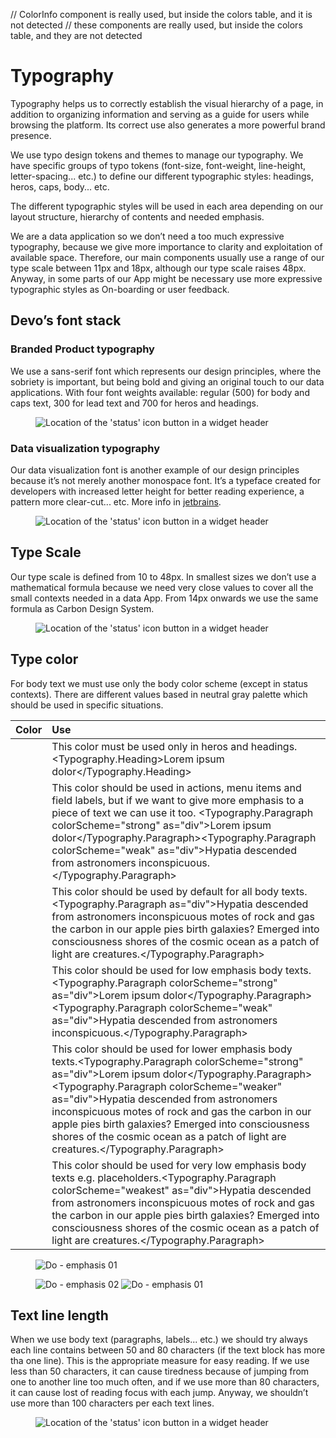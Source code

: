 // ColorInfo component is really used, but inside the colors table, and it is not detected
// these components are really used, but inside the colors table, and they are not detected

<Meta title="Foundations/Typography" />

# Typography

Typography helps us to correctly establish the visual hierarchy of a page, in addition to organizing information and
serving as a guide for users while browsing the platform. Its correct use also generates a more powerful brand presence.

We use typo design tokens and themes to manage our typography. We have specific groups of typo tokens (font-size,
font-weight, line-height, letter-spacing... etc.) to define our different typographic styles: headings, heros,
caps, body... etc.

The different typographic styles will be used in each area depending on our layout structure, hierarchy of contents
and needed emphasis.

We are a data application so we don’t need a too much expressive typography, because we give more importance to clarity
and exploitation of available space. Therefore, our main components usually use a range of our type scale between 11px
and 18px, although our type scale raises 48px. Anyway, in some parts of our App might be necessary use more expressive
typographic styles as On-boarding or user feedback.

## Devo’s font stack

### Branded Product typography

We use a sans-serif font which represents our design principles, where the sobriety is important, but being bold and
giving an original touch to our data applications. With four font weights available: regular (500) for body
and caps text, 300 for lead text and 700 for heros and headings.

<Figure>
  <img
    alt="Location of the 'status' icon button in a widget header"
    src="img/Museo-15x.png"
  />
</Figure>

### Data visualization typography

Our data visualization font is another example of our design principles because it’s not merely another monospace font.
It’s a typeface created for developers with increased letter height for better reading experience,
a pattern more clear-cut... etc. More info in [jetbrains](https://www.jetbrains.com/lp/mono/).

<Figure>
  <img
    alt="Location of the 'status' icon button in a widget header"
    src="img/Jetbrains-15x.png"
  />
</Figure>

## Type Scale

Our type scale is defined from 10 to 48px. In smallest sizes we don’t use a mathematical formula because we need
very close values to cover all the small contexts needed in a data App. From 14px onwards we use the same formula
as Carbon Design System.

<Figure>
  <img
    alt="Location of the 'status' icon button in a widget header"
    src="img/Type-scale-2x.png"
  />
</Figure>

## Type color

For body text we must use only the body color scheme (except in
status contexts). There are different values based in neutral gray palette which
should be used in specific situations.

| Color                                                         | Use                                                                                                                                                                                                                                                                                                                                                                                                                                                                                        |
| :------------------------------------------------------------ | :----------------------------------------------------------------------------------------------------------------------------------------------------------------------------------------------------------------------------------------------------------------------------------------------------------------------------------------------------------------------------------------------------------------------------------------------------------------------------------------- |
| <ColorInfo property="text" concept="body" scale="stronger" /> | <VFlex>This color must be used only in heros and headings.<Typography.Heading>Lorem ipsum dolor</Typography.Heading></VFlex>                                                                                                                                                                                                                                                                                                                                                               |
| <ColorInfo property="text" concept="body" scale="strong" />   | <VFlex>This color should be used in actions, menu items and field labels, but if we want to give more emphasis to a piece of text we can use it too. <VFlex spacing="cmp-xs"><Typography.Paragraph colorScheme="strong" as="div">Lorem ipsum dolor</Typography.Paragraph><Typography.Paragraph colorScheme="weak" as="div">Hypatia descended from astronomers inconspicuous.</Typography.Paragraph></VFlex></VFlex>                                                                        |
| <ColorInfo property="text" concept="body" scale="base" />     | <VFlex>This color should be used by default for all body texts.<Typography.Paragraph as="div">Hypatia descended from astronomers inconspicuous motes of rock and gas the carbon in our apple pies birth galaxies? Emerged into consciousness shores of the cosmic ocean as a patch of light are creatures.</Typography.Paragraph></VFlex>                                                                                                                                                  |
| <ColorInfo property="text" concept="body" scale="weak" />     | <VFlex>This color should be used for low emphasis body texts.<VFlex spacing="cmp-xs"><Typography.Paragraph colorScheme="strong" as="div">Lorem ipsum dolor</Typography.Paragraph><Typography.Paragraph colorScheme="weak" as="div">Hypatia descended from astronomers inconspicuous.</Typography.Paragraph></VFlex></VFlex>                                                                                                                                                                |
| <ColorInfo property="text" concept="body" scale="weaker" />   | <VFlex>This color should be used for lower emphasis body texts.<VFlex spacing="cmp-xs"><Typography.Paragraph colorScheme="strong" as="div">Lorem ipsum dolor</Typography.Paragraph><Typography.Paragraph colorScheme="weaker" as="div">Hypatia descended from astronomers inconspicuous motes of rock and gas the carbon in our apple pies birth galaxies? Emerged into consciousness shores of the cosmic ocean as a patch of light are creatures.</Typography.Paragraph></VFlex></VFlex> |
| <ColorInfo property="text" concept="body" scale="weakest" />  | <VFlex>This color should be used for very low emphasis body texts e.g. placeholders.<Typography.Paragraph colorScheme="weakest" as="div">Hypatia descended from astronomers inconspicuous motes of rock and gas the carbon in our apple pies birth galaxies? Emerged into consciousness shores of the cosmic ocean as a patch of light are creatures.</Typography.Paragraph></VFlex>                                                                                                       |

<Row>
  <Col sm={6}>
    <Figure
      type="dont"
      caption="Don’t use for heading amd body text any color not included in body color scheme or status one."
    >
      <img src="img/Type-color-2-15x.png" alt="Do - emphasis 01" />
    </Figure>
  </Col>
  <Col sm={6}>
    <Figure type="do" caption="">
      <img src="img/Type-color-3-15x.png" alt="Do - emphasis 02" />
      <img src="img/Type-color-4-15x.png" alt="Do - emphasis 01" />
    </Figure>
  </Col>
</Row>

## Text line length

When we use body text (paragraphs, labels... etc.) we should try always each line contains between 50 and 80 characters
(if the text block has more tha one line). This is the appropriate measure for easy reading.
If we use less than 50 characters, it can cause tiredness because of jumping from one to another line too much often,
and if we use more than 80 characters, it can cause lost of reading focus with each jump.
Anyway, we shouldn’t use more than 100 characters per each text lines.

<Figure>
  <img
    alt="Location of the 'status' icon button in a widget header"
    src="img/text-line-length-1-1x.png"
  />
</Figure>
